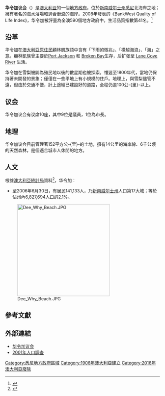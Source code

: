 {{Infobox Australian Place | type = lga 
| name     = 华令加议会
| state    = 新南威爾斯州
| image    = Warringah sydney.png
| caption  = 
| pop      = 140,917<ref>{{cite web |title = 3218.0 Regional Population Growth, Australia, 2006-7 |publisher = Australian Bureau of Statistics |date = 2008-03-31 |url = http://www.abs.gov.au/ausstats/abs@.nsf/mf/3218.0/ |accessdate = 2008-10-23 |archive-date = 2011-08-28 |archive-url = https://web.archive.org/web/20110828081436/http://www.abs.gov.au/AUSSTATS/abs@.nsf/MF/3218.0 |dead-url = no }}</ref>
| density  = 918
| area     = 150
| est      = 1906
| seat     = Dee Why
| mayor    = Cr. Michael Regan
| region   = [[悉尼|雪梨]]
| logo     = <!-- 檔案不存在 Warringah.png -->
| url      = http://www.warringah.nsw.gov.au/
| stategov = 
| fedgov   = 
| fedgov2  = 
| near-nw  = [[康士比郡|康士比郡]]
| near-n   = [[碧水議會|碧水議會]]
| near-ne  = 
| near-e   = ''[[太平洋|太平洋]]'' 
| near-w   = [[顧林凱議會|顧林凱議會]]
| near-sw  = [[威樂比市|威樂比市]]
| near-s   = [[曼利議會|曼利議會]]
| near-se  = 
}}

'''华令加议会'''（{{lang-en|Warringah Council}}）是[[澳大利亚|澳大利亚]]的一個[[地方政府區域|地方政府]]，位於[[新南威尔士州|新南威尔士州]][[悉尼|悉尼]]北海岸之地；擁有著名的海水浴場和適合衝浪的海岸。2008年發表的《BankWest Quality of Life Index》，华令加被評量為全澳590個地方政府中，生活品質指數第41名。<ref name="BankWest">{{cite web|url= http://www.bankwest.com.au/library/scripts/objectifyMedia.aspx?file=pdf/43/12.pdf&str_title=Complete%20Quality%20of%20Life%20Rankings%202008.pdf|title= BankWest Quality of Life Index 2008|accessdate= 2008-09-03|date= 2008-08-20|format= pdf|work= BankWest Quality of Life Index 2008|publisher= BankWest|pages= 8|deadurl= yes|archiveurl= https://web.archive.org/web/20090225160749/http://www.bankwest.com.au/library/scripts/objectifyMedia.aspx?file=pdf%2F43%2F12.pdf&str_title=Complete%20Quality%20of%20Life%20Rankings%202008.pdf|archivedate= 2009-02-25}}</ref>

== 沿革 ==
华令加在[[澳大利亞原住民|澳大利亞原住民]]顧林凱族語中含有「下雨的徵兆」、「橫越海浪」、「海」之意。顧林凱族曾主要於[[Port_Jackson|Port Jackson]] 和 [[Broken_Bay|Broken Bay]]生存，后扩张至 [[Lane_Cove_River|Lane Cove River]] 生活。

华令加在雪梨被闢為殖民地以後的數星期也被探索，惟遲至1800年代，當地仍保持著未開發的景象；僅僅在一些平地上有小規模的住戶。地理上，與雪梨儘管不遠，但由於交通不便，計上途經已建設好的道路，全程仍逾100公-{里}-以上。

== 议会 ==
华令加议会有议席10座，其中9位是議員，1位為市長。

== 地理 ==
华令加议会目前管理著152平方公-{里}-的土地，擁有14公里的海岸線、6千公顷的天然森林，是個適合城市人休閒的地方。

== 人文 ==
根據[[澳大利亞統計局|澳大利亞統計局]]資料<ref>{{cite web |publisher = [[Australian_Bureau_of_Statistics|Australian Bureau of Statistics]] |title = Regional Population Growth, Australia, 2005-06 (catalogue no.: 3218.0) |url = http://abs.gov.au |accessdate = 2007-03-12 |archive-date = 2011-06-29 |archive-url = https://web.archive.org/web/20110629070252/http://www.abs.gov.au/ |dead-url = no }}</ref>，华令加：
* 至2006年6月30日，有居民141,133人，乃[[新南威尔士州|新南威尔士州]]人口第17大城；等於佔州內6,827,694人口的2.1%。
[[Image:Dee_Why_Beach.JPG|300px]]

== 參考文獻 ==
{{reflist|2}}

== 外部連結 ==
* [http://www.warringah.nsw.gov.au 华令加议会]{{Wayback|url=http://www.warringah.nsw.gov.au/ |date=20080517034517 }} 
* [http://www.abs.gov.au/ausstats/abs@census.nsf/Lookup2001Census/3BADCAAAE8CBDF54CA256BBE0083CD58 2001年人口調查]{{Wayback|url=http://www.abs.gov.au/ausstats/abs@census.nsf/Lookup2001Census/3BADCAAAE8CBDF54CA256BBE0083CD58 |date=20110514002628 }}

{{Sydney_regions}}

{{coord|33|45|S|151|17|E|display=title|region:AU_type:adm2nd_source:dewiki}}

{{DEFAULTSORT:Warringah Council}}
[[Category:悉尼地方政府區域|Category:悉尼地方政府區域]]
[[Category:1906年澳大利亞建立|Category:1906年澳大利亞建立]]
[[Category:2016年澳大利亞廢除|Category:2016年澳大利亞廢除]]